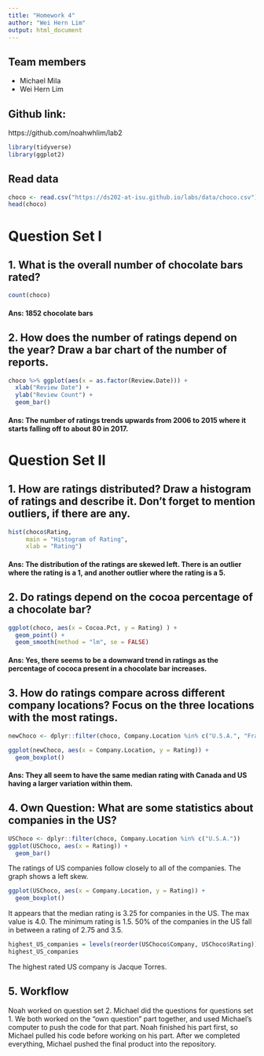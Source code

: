 ```yaml
---
title: "Homework 4"
author: "Wei Hern Lim"
output: html_document
---
```

## Team members
- Michael Mila
- Wei Hern Lim

## Github link: 
 https://github.com/noahwhlim/lab2

```r
library(tidyverse)
library(ggplot2)
```

## Read data
```r
choco <- read.csv("https://ds202-at-isu.github.io/labs/data/choco.csv")
head(choco)
```

# Question Set I  

## 1. What is the overall number of chocolate bars rated?  

```r
count(choco)
```

#### Ans: 1852 chocolate bars  

## 2. How does the number of ratings depend on the year? Draw a bar chart of the number of reports.  

```r
choco %>% ggplot(aes(x = as.factor(Review.Date))) +
  xlab("Review Date") +
  ylab("Review Count") +
  geom_bar()
```

#### Ans: The number of ratings trends upwards from 2006 to 2015 where it starts falling off to about 80 in 2017.  

# Question Set II  

## 1. How are ratings distributed? Draw a histogram of ratings and describe it. Don’t forget to mention outliers, if there are any.  

```r
hist(choco$Rating, 
     main = "Histogram of Rating", 
     xlab = "Rating")
```

#### Ans: The distribution of the ratings are skewed left. There is an outlier where the rating is a 1, and another outlier where the rating is a 5.  

## 2. Do ratings depend on the cocoa percentage of a chocolate bar?  

```r
ggplot(choco, aes(x = Cocoa.Pct, y = Rating) ) +
  geom_point() +
  geom_smooth(method = "lm", se = FALSE)
```

#### Ans: Yes, there seems to be a downward trend in ratings as the percentage of cococa present in a chocolate bar increases.  

## 3. How do ratings compare across different company locations? Focus on the three locations with the most ratings.    

```r
newChoco <- dplyr::filter(choco, Company.Location %in% c("U.S.A.", "France", "Canada"))

ggplot(newChoco, aes(x = Company.Location, y = Rating)) +
  geom_boxplot()
```

#### Ans: They all seem to have the same median rating with Canada and US having a larger variation within them.
  
## 4. Own Question: What are some statistics about companies in the US?

```r
USChoco <- dplyr::filter(choco, Company.Location %in% c("U.S.A."))
ggplot(USChoco, aes(x = Rating)) +
  geom_bar()
```

The ratings of US companies follow closely to all of the companies. The graph shows a left skew.

```r
ggplot(USChoco, aes(x = Company.Location, y = Rating)) +
  geom_boxplot()
```

It appears that the median rating is 3.25 for companies in the US. The max value is 4.0. The minimum rating is 1.5. 50% of the companies in the US fall in between a rating of 2.75 and 3.5.

```r
highest_US_companies = levels(reorder(USChoco$Company, USChoco$Rating))[1:10]
highest_US_companies
```

The highest rated US company is Jacque Torres.

## 5. Workflow
Noah worked on question set 2. Michael did the questions for questions set 1. We both worked on the "own question" part together, and used Michael's computer to push the code for that part. Noah finished his part first, so Michael pulled his code before working on his part. After we completed everything, Michael pushed the final product into the repository.
